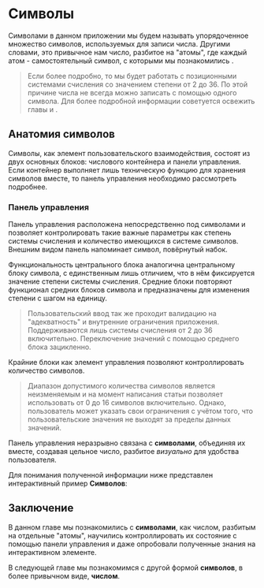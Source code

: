 
# Символы

Символами в данном приложении мы будем называть упорядоченное множество символов, используемых для записи числа. Другими словами, это привычное нам число, разбитое на "атомы", где каждый атом - самостоятельный символ, с которыми мы познакомились <Link href="/[lang]/manual/[...route]" as="/ru/manual/ru/sandbox/symbol" title="Символ" label="в прошлой главе" />.

> Если более подробно, то мы будет работать с позиционными системами счисления со значением степени от 2 до 36. По этой причине числа не всегда можно записать с помощью одного символа. Для более подробной информации советуется освежить главы <Link href="/[lang]/manual/[...route]" as="/ru/manual/ru/bases/numeral-bases" title="Системы счисления" label="по основам систем счисления" /> и <Link href="/[lang]/manual/[...route]" as="/ru/manual/ru/bases/positional" title="Позиционные системы счисления" label="по позиционным системам счисления" />.

## Анатомия символов

Символы, как элемент пользовательского взаимодействия, состоят из двух основных блоков: числового контейнера и панели управления. Если контейнер выполняет лишь техническую функцию для хранения символов вместе, то панель управления необходимо рассмотреть подробнее.

### Панель управления

Панель управления расположена непосредственно под символами и позволяет контролировать такие важные параметры как степень системы счисления и количество имеющихся в системе символов. Внешним видом панель напоминает символ, повёрнутый набок.

Функциональность центрального блока аналогична центральному блоку символа, с единственным лишь отличием, что в нём фиксируется значение степени системы счисления. Средние блоки повторяют функционал средних блоков символа и предназначены для изменения степени с шагом на единицу.

> Пользовательский ввод так же проходит валидацию на "адекватность" и внутренние ограничения приложения. Поддерживаются лишь системы счисления от 2 до 36 включительно. Переключение значений с помощью среднего блока зацикленно.

Крайние блоки как элемент управления позволяют контроллировать количество символов. 

> Диапазон допустимого количества символов является неизменяемым и на момент написания статьи позволяет использовать от 0 до 16 символов включительно. Однако, пользователь может указать свои ограничения <Link href="/[lang]/settings" as="/ru/settings" title="Пользовательские настройки" label="в разделе настроек" /> с учётом того, что пользовательские значения не выходят за пределы данных значений.

Панель управления неразрывно связана с __символами__, объединяя их вместе, создавая цельное число, разбитое _визуально_ для удобства пользователя.

Для понимания полученной информации ниже представлен интерактивный пример __Символов__:

<div style={{ padding: "2em 0" }}>
  <Digits locale={locale} />
</div>

## Заключение

В данном главе мы познакомились с __символами__, как числом, разбитым на отдельные "атомы", научились контроллировать их состояние с помощью панели управления и даже опробовали полученные знания на интерактивном элементе.

В следующей главе мы познакомимся с другой формой __символов__, в более привычном виде, __числом__.

<div style={{ padding: "1em 0", placeSelf: "center" }}>
  <ButtonLink
    title="Число"
    href="/[lang]/manual/[...route]"
    as="/ru/manual/ru/sandbox/number"
  />
</div>
